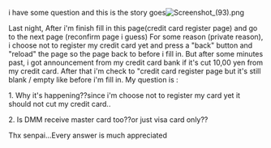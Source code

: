 i have some question and this is the story goes[[File:Screenshot_(93).png|thumb]]

Last night, After i'm finish fill in this page(credit card register page) and go to the next page (reconfirm page i guess) For some reason (private reason), i choose not to register my credit card yet and press a "back" button and "reload" the page so the page back to before i fill in. But after some minutes past, i got announcement from my credit card bank if it's cut 10,00 yen from my credit card. After that i'm check to "credit card register page but it's still blank / empty like before i'm fill in. My question is :

1. Why it's happening??since i'm choose not to register my card yet it should not cut my credit card..

2. Is DMM receive master card too??or just visa card only??




Thx senpai...Every answer is much appreciated<ac_metadata title="Senpai...please help me....T^T (Credit card)"> </ac_metadata>